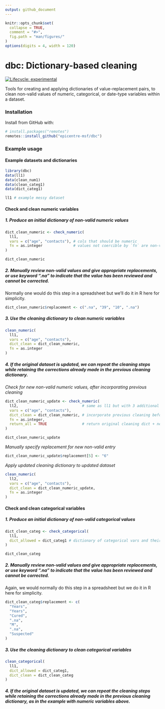 ```yaml
---
output: github_document
---
```


<!-- README.md is generated from README.Rmd. Please edit that file -->

```r
knitr::opts_chunk$set(
  collapse = TRUE,
  comment = "#>",
  fig.path = "man/figures/"
)
options(digits = 4, width = 120)
```

# dbc: Dictionary-based cleaning
<!-- badges: start -->
[![Lifecycle: experimental](https://img.shields.io/badge/lifecycle-experimental-orange.svg)](https://www.tidyverse.org/lifecycle/#experimental)
<!-- badges: end -->

Tools for creating and applying dictionaries of value-replacement pairs, to
clean non-valid values of numeric, categorical, or date-type variables within a
dataset.

### Installation

Install from GitHub with:

```r
# install.packages("remotes")
remotes::install_github("epicentre-msf/dbc")
```

### Example usage

#### Example datasets and dictionaries

```r
library(dbc)
data(ll1)
data(clean_num1)
data(clean_categ1)
data(dict_categ1)

ll1 # example messy dataset
```


#### Check and clean numeric variables

##### 1. Produce an initial dictionary of non-valid numeric values

```r
dict_clean_numeric <- check_numeric(
  ll1,
  vars = c("age", "contacts"), # cols that should be numeric
  fn = as.integer              # values not coercible by `fn` are non-valid
)

dict_clean_numeric
```

##### 2. Manually review non-valid values and give appropriate replacements, or use keyword ".na" to indicate that the value has been reviewed and cannot be corrected.

Normally one would do this step in a spreadsheet but we'll do it in R here for simplicity.

```r
dict_clean_numeric$replacement <- c(".na", "39", "10", ".na")
```

##### 3. Use the cleaning dictionary to clean numeric variables

```r
clean_numeric(
  ll1,
  vars = c("age", "contacts"),
  dict_clean = dict_clean_numeric,
  fn = as.integer
)
```

##### 4. If the original dataset is updated, we can repeat the cleaning steps while retaining the corrections already made in the previous cleaning dictionary.

*Check for new non-valid numeric values, after incorporating previous cleaning*

```r
dict_clean_numeric_update <- check_numeric(
  ll2,                             # same as ll1 but with 3 additional entries
  vars = c("age", "contacts"),
  dict_clean = dict_clean_numeric, # incorporate previous cleaning before checking
  fn = as.integer,
  return_all = TRUE                # return original cleaning dict + new entries
)

dict_clean_numeric_update
```

*Manually specify replacement for new non-valid entry*

```r
dict_clean_numeric_update$replacement[5] <- "6"
```

*Apply updated cleaning dictionary to updated dataset*

```r
clean_numeric(
  ll2,
  vars = c("age", "contacts"),
  dict_clean = dict_clean_numeric_update,
  fn = as.integer
)
```


#### Check and clean categorical variables

##### 1. Produce an initial dictionary of non-valid categorical values

```r
dict_clean_categ <- check_categorical(
  ll1,
  dict_allowed = dict_categ1 # dictionary of categorical vars and their allowed values
)

dict_clean_categ
```

##### 2. Manually review non-valid values and give appropriate replacements, or use keyword ".na" to indicate that the value has been reviewed and cannot be corrected.

Again, we would normally do this step in a spreadsheet but we do it in R here for simplicity.

```r
dict_clean_categ$replacement <- c(
  "Years",
  "Years",
  "Cured",
  ".na",
  "M",
  ".na",
  "Suspected"
)
```

##### 3. Use the cleaning dictionary to clean categorical variables

```r
clean_categorical(
  ll1,
  dict_allowed = dict_categ1,
  dict_clean = dict_clean_categ
)
```

##### 4. If the original dataset is updated, we can repeat the cleaning steps while retaining the corrections already made in the previous cleaning dictionary, as in the example with numeric variables above.
